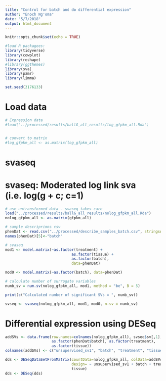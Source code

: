 ```yaml
---
title: "Control for batch and do differential expression"
author: "Enoch Ng'oma"
date: "5/7/2018"
output: html_document
---
```


```r
knitr::opts_chunk$set(echo = TRUE)

#load R packagees:
library(tidyverse)
library(cowplot)
library(reshape)
#library(ggthemes)
library(sva)
library(pamr)
library(limma)

set.seed(3176133)
```

# Load data

```r
# Expression data
#load("../processed/results/ballG_all_results/log_gfpkm_all.Rda")


# convert to matrix
#log_gfpkm_all <- as.matrix(log_gfpkm_all)
```

# svaseq
# svaseq: Moderated log link sva (i.e. log(g + c; c=1)

```r
# use untransformed data - svaseq takes care
load("../processed/results/ballG_all_results/nolog_gfpkm_all.Rda")
nolog_gfpkm_all <- as.matrix(gfpkm_all)

# sample descriprions csv
phenDat <- read.csv("../processed/describe_samples_batch.csv", stringsAsFactors = FALSE)
names(phenDat)[5]<-"batch"
```

```r
# svaseq
mod1 <- model.matrix(~as.factor(treatment) + 
                              as.factor(tissue) + 
                              as.factor(batch), 
                              data=phenDat)

mod0 <- model.matrix(~as.factor(batch), data=phenDat) 

# calculate number of surrogate variables
numb_sv = num.sv(nolog_gfpkm_all, mod1, method = "be", B = 5)

print(c("Calculated number of significant SVs = ", numb_sv))

svseq <- svaseq(nolog_gfpkm_all, mod1, mod0, n.sv = numb_sv)
```

# Differential expression using DESeq

```r
addSVs <- data.frame(row.names=colnames(nolog_gfpkm_all), svseq$sv[,1], 
                     as.factor(phenDat$batch), as.factor(treatment),
                     as.factor(tissue))
colnames(addSVs) <- c("unsupervised_sv1", "batch", "treatment", "tissue")

dds <- DESeqDataSetFromMatrix(countData=nolog_gfpkm_all, colData=addSVs, 
                              design= ~ unsupervised_sv1 + batch + treatment +
                              tissue)
dds <- DESeq(dds)

```

